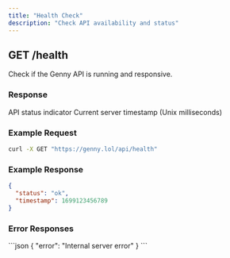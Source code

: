 ```yaml
---
title: "Health Check"
description: "Check API availability and status"
---
```


## GET /health

Check if the Genny API is running and responsive.

### Response

<ResponseField name="status" type="string" required>
  API status indicator
</ResponseField>

<ResponseField name="timestamp" type="number" required>
  Current server timestamp (Unix milliseconds)
</ResponseField>

### Example Request

```bash
curl -X GET "https://genny.lol/api/health"
```

### Example Response

```json
{
  "status": "ok",
  "timestamp": 1699123456789
}
```

### Error Responses

<AccordionGroup>
  <Accordion title="500 Internal Server Error">
    ```json
    {
      "error": "Internal server error"
    }
    ```
  </Accordion>
</AccordionGroup>